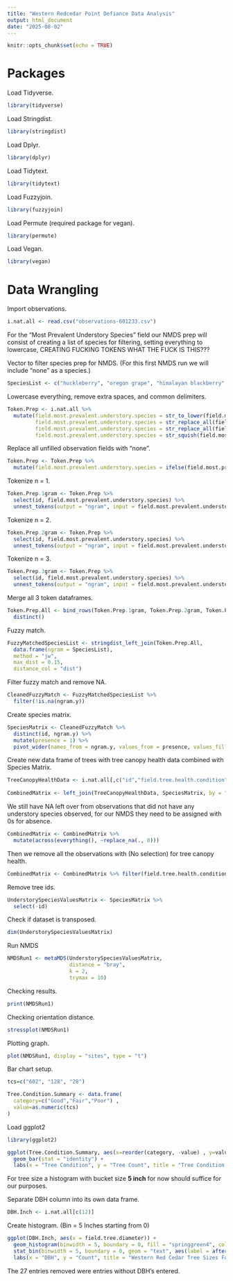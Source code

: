 ```yaml
---
title: "Western Redcedar Point Defiance Data Analysis"
output: html_document
date: "2025-08-02"
---
```


```r
knitr::opts_chunk$set(echo = TRUE)
```

# **Packages**

Load Tidyverse.
```r
library(tidyverse)
```

Load Stringdist.
```r
library(stringdist)
```

Load Dplyr.
```r
library(dplyr)
```

Load Tidytext.
```r
library(tidytext)
```

Load Fuzzyjoin.
```r
library(fuzzyjoin)
```

Load Permute (required package for vegan).
```r
library(permute)
```

Load Vegan.
```r
library(vegan)
```

# **Data Wrangling**

Import observations.
```r
i.nat.all <- read.csv("observations-601233.csv")
```

For the "Most Prevalent Understory Species" field our NMDS prep will consist of creating a list of species for filtering, setting everything to lowercase, CREATING FUCKING TOKENS WHAT THE FUCK IS THIS???

Vector to filter species prep for NMDS. (For this first NMDS run we will include "none" as a species.)
```r
SpeciesList <- c("huckleberry", "oregon grape", "himalayan blackberry", "trailing blackberry", "fern", "sword fern", "bracken fern", "salal", "salmon berry", "holly", "western starflower", "nettle", "fern", "moutain sweet cicely", "ocean spray", "pacific sanicle", "american trailplant", "horse chestnut", "cedar", "evergreen huckleberry", "wax myrtle", "stinking iris", "cotoneaster", "horsetail", "cherry laurel")
```

Lowercase everything, remove extra spaces, and common delimiters.
```r
Token.Prep <- i.nat.all %>%
  mutate(field.most.prevalent.understory.species = str_to_lower(field.most.prevalent.understory.species),
         field.most.prevalent.understory.species = str_replace_all(field.most.prevalent.understory.species, "(/| and |&|\\+),", " "),
         field.most.prevalent.understory.species = str_replace_all(field.most.prevalent.understory.species, ",", " "),
         field.most.prevalent.understory.species = str_squish(field.most.prevalent.understory.species))
```

Replace all unfilled observation fields with "none".
```r
Token.Prep <- Token.Prep %>%
  mutate(field.most.prevalent.understory.species = ifelse(field.most.prevalent.understory.species == "", "none", field.most.prevalent.understory.species))
```

Tokenize n = 1.
```r
Token.Prep.1gram <- Token.Prep %>%
  select(id, field.most.prevalent.understory.species) %>%
  unnest_tokens(output = "ngram", input = field.most.prevalent.understory.species, token = "ngrams", n = 1)
```

Tokenize n = 2.
```r
Token.Prep.2gram <- Token.Prep %>%
  select(id, field.most.prevalent.understory.species) %>%
  unnest_tokens(output = "ngram", input = field.most.prevalent.understory.species, token = "ngrams", n = 2)
```

Tokenize n = 3.
```r
Token.Prep.3gram <- Token.Prep %>%
  select(id, field.most.prevalent.understory.species) %>%
  unnest_tokens(output = "ngram", input = field.most.prevalent.understory.species, token = "ngrams", n = 3)
```

Merge all 3 token dataframes.
```r
Token.Prep.All <- bind_rows(Token.Prep.1gram, Token.Prep.2gram, Token.Prep.3gram) %>%
  distinct()
```

Fuzzy match.
```r
FuzzyMatchedSpeciesList <- stringdist_left_join(Token.Prep.All, 
  data.frame(ngram = SpeciesList), 
  method = "jw",
  max_dist = 0.15,
  distance_col = "dist")
```

Filter fuzzy match and remove NA.
```r
CleanedFuzzyMatch <- FuzzyMatchedSpeciesList %>%
  filter(!is.na(ngram.y))
```

Create species matrix.
```r
SpeciesMatrix <- CleanedFuzzyMatch %>%
  distinct(id, ngram.y) %>%
  mutate(presence = 1) %>%
  pivot_wider(names_from = ngram.y, values_from = presence, values_fill = 0)
```

Create new data frame of trees with tree canopy health data combined with Species Matrix.
```r
TreeCanopyHealthData <- i.nat.all[,c("id","field.tree.health.condition")]
  
CombinedMatrix <- left_join(TreeCanopyHealthData, SpeciesMatrix, by = "id")
```

We still have NA left over from observations that did not have any understory species observed, for our NMDS they need to be assigned with 0s for absence.
```r
CombinedMatrix <- CombinedMatrix %>% 
  mutate(across(everything(), ~replace_na(., 0)))
```

Then we remove all the observations with (No selection) for tree canopy health.
```r
CombinedMatrix <- CombinedMatrix %>% filter(field.tree.health.condition != "no selection")
```

Remove tree ids.
```r
UnderstorySpeciesValuesMatrix <- SpeciesMatrix %>%
  select(-id)
```

Check if dataset is transposed.
```r
dim(UnderstorySpeciesValuesMatrix)
```

Run NMDS
```r
NMDSRun1 <- metaMDS(UnderstorySpeciesValuesMatrix,
                    distance = "bray",
                    k = 2,
                    trymax = 10)
```

Checking results.
```r
print(NMDSRun1)
```

Checking orientation distance.
```r
stressplot(NMDSRun1)
```

Plotting graph.
```r
plot(NMDSRun1, display = "sites", type = "t")
```

Bar chart setup.
```r
tcs=c("602", "128", "28")
```

```r
Tree.Condition.Summary <- data.frame(
  category=c("Good","Fair","Poor") , 
  value=as.numeric(tcs)
)
```

Load ggplot2
```r
library(ggplot2)
```

```r
ggplot(Tree.Condition.Summary, aes(x=reorder(category, -value) , y=value)) +
  geom_bar(stat = "identity") +
  labs(x = "Tree Condition", y = "Tree Count", title = "Tree Condition of Western Red Cedar Found at Point Defiance 2025")
```



For tree size a histogram with bucket size **5 inch** for now should suffice for our purposes.

Separate DBH column into its own data frame.
```r
DBH.Inch <- i.nat.all[c(12)]
```

Create histogram. (Bin = 5 Inches starting from 0)
```r
ggplot(DBH.Inch, aes(x = field.tree.diameter)) + 
  geom_histogram(binwidth = 5, boundary = 0, fill = "springgreen4", color = "black") + 
  stat_bin(binwidth = 5, boundary = 0, geom = "text", aes(label = after_stat(count), vjust = -0.5)) + 
  labs(x = "DBH", y = "Count", title = "Western Red Cedar Tree Sizes Found at Point Defiance 2025")
```

The 27 entries removed were entries without DBH's entered.

